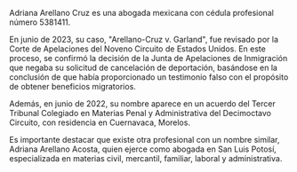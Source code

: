 Adriana Arellano Cruz es una abogada mexicana con cédula profesional número 5381411.

En junio de 2023, su caso, "Arellano-Cruz v. Garland", fue revisado por la Corte de Apelaciones del Noveno Circuito de Estados Unidos. En este proceso, se confirmó la decisión de la Junta de Apelaciones de Inmigración que negaba su solicitud de cancelación de deportación, basándose en la conclusión de que había proporcionado un testimonio falso con el propósito de obtener beneficios migratorios.

Además, en junio de 2022, su nombre aparece en un acuerdo del Tercer Tribunal Colegiado en Materias Penal y Administrativa del Decimoctavo Circuito, con residencia en Cuernavaca, Morelos.

Es importante destacar que existe otra profesional con un nombre similar, Adriana Arellano Acosta, quien ejerce como abogada en San Luis Potosí, especializada en materias civil, mercantil, familiar, laboral y administrativa.
